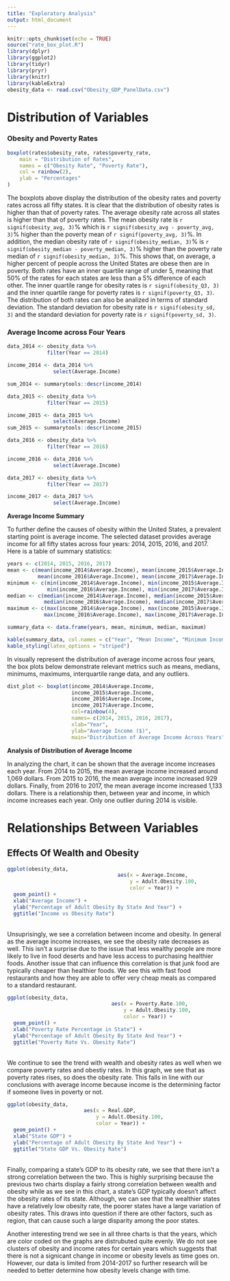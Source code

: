 ```yaml
---
title: "Exploratory Analysis"
output: html_document
---
```


```r
knitr::opts_chunk$set(echo = TRUE)
source("rate_box_plot.R")
library(dplyr)
library(ggplot2)
library(tidyr)
library(pryr)
library(knitr)
library(kableExtra)
obesity_data <- read.csv("Obesity_GDP_PanelData.csv")
```

# Distribution of Variables 
### Obesity and Poverty Rates
```r
boxplot(rates$obesity_rate, rates$poverty_rate,
    main = "Distribution of Rates",
    names = c("Obesity Rate", "Poverty Rate"),
    col = rainbow(2),
    ylab = "Percentages"
)
```

The boxplots above display the distribution of the obesity rates and poverty rates across all fifty states. It is clear that the distribution of obesity rates is higher than that of poverty rates. The average obesity rate across all states is higher than that of poverty rates. The mean obesity rate is `r signif(obesity_avg, 3)`% which is `r signif(obesity_avg - poverty_avg, 3)`% higher than the poverty mean of `r signif(poverty_avg, 3)`%. In addition, the median obesity rate of `r signif(obesity_median, 3)`% is `r signif(obesity_median - poverty_median, 3)`% higher than the poverty rate median of `r signif(obesity_median, 3)`%. This shows that, on average, a higher percent of people across the United States are obese then are in poverty. Both rates have an inner quartile range of under 5, meaning that 50% of the rates for each states are less than a 5% difference of each other. The inner quartile range for obesity rates is `r signif(obesity_Q3, 3)` and the inner quartile range for poverty rates is `r signif(poverty_Q3, 3)`. The distribution of both rates can also be analized in terms of standard deviation. The standard deviation for obesity rate is `r signif(obesity_sd, 3)` and the standard deviation for poverty rate is `r signif(poverty_sd, 3)`.

### Average Income across Four Years
```r
data_2014 <- obesity_data %>%
             filter(Year == 2014)

income_2014 <- data_2014 %>%
               select(Average.Income)

sum_2014 <- summarytools::descr(income_2014)
```

```r
data_2015 <- obesity_data %>%
             filter(Year == 2015)

income_2015 <- data_2015 %>%
               select(Average.Income)
sum_2015 <- summarytools::descr(income_2015)

```

```r
data_2016 <- obesity_data %>%
             filter(Year == 2016)

income_2016 <- data_2016 %>%
               select(Average.Income)
```

```r
data_2017 <- obesity_data %>%
             filter(Year == 2017)

income_2017 <- data_2017 %>%
               select(Average.Income)

```


**Average Income Summary**

To further define the causes of obesity within the United States, a prevalent starting point
is average income. The selected dataset provides average income for all fifty states across four years: 2014, 2015, 2016, and 2017. Here is a table of summary statistics:


```r
years <- c(2014, 2015, 2016, 2017)
mean <- c(mean(income_2014$Average.Income), mean(income_2015$Average.Income),  
          mean(income_2016$Average.Income), mean(income_2017$Average.Income))
minimum <- c(min(income_2014$Average.Income), min(income_2015$Average.Income),  
             min(income_2016$Average.Income), min(income_2017$Average.Income))
median <- c(median(income_2014$Average.Income), median(income_2015$Average.Income),  
            median(income_2016$Average.Income), median(income_2017$Average.Income))
maximum <- c(max(income_2014$Average.Income), max(income_2015$Average.Income),  
            max(income_2016$Average.Income), max(income_2017$Average.Income))

summary_data <- data.frame(years, mean, minimum, median, maximum)

kable(summary_data, col.names = c("Year", "Mean Income", "Minimum Income", "Median Income", "Maximum Income")) %>%
kable_styling(latex_options = "striped")  
```

In visually represent the distribution of average income across four years, the box plots below demonstrate relevant metrics such as means, medians, minimums, maximums, interquartile range data, and any outliers.

```r
dist_plot <- boxplot(income_2014$Average.Income, 
                     income_2015$Average.Income,        
                     income_2016$Average.Income, 
                     income_2017$Average.Income,
                     col=rainbow(4),
                     names= c(2014, 2015, 2016, 2017),
                     xlab="Year",
                     ylab="Average Income ($)",
                     main="Distribution of Average Income Across Years")

```

**Analysis of Distribution of Average Income**

In analyzing the chart, it can be shown that the average income increases each year. From 2014 to 2015, the mean average income increased around 1,069 dollars. From 2015 to 2016, the mean average income increased 929 dollars. Finally, from 2016 to 2017, the mean average income increased 1,133 dollars. There is a relationship then, between year and income, in which income increases each year. Only one outlier during 2014 is visible.


# Relationships Between Variables
## Effects Of Wealth and Obesity
``` r
ggplot(obesity_data, 
                                    aes(x = Average.Income,
                                        y = Adult.Obesity.100,
                                        color = Year)) +
  geom_point() +
  xlab("Average Income") +
  ylab("Percentage of Adult Obesity By State And Year") +
  ggtitle("Income vs Obesity Rate")
```
<br>
Unsuprisingly, we see a correlation between income and obesity. In general as the average 
income increases, we see the obesity rate decreases as well. This isn't a surprise due 
to the issue that less wealthy people are more likely to live in food deserts and have less access
to purchasing healthier foods. Another issue that can influence this correlation is that 
junk food are typically cheaper than healthier foods. We see this with fast food restaurants
and how they are able to offer very cheap meals as compared to a standard restaurant. 

``` r
ggplot(obesity_data,
                                  aes(x = Poverty.Rate.100,
                                      y = Adult.Obesity.100,
                                      color = Year)) +
  geom_point() +
  xlab("Poverty Rate Percentage in State") + 
  ylab("Percentage of Adult Obesity By State And Year") +
  ggtitle("Poverty Rate Vs. Obesity Rate")
```
<br>
We continue to see the trend with wealth and obesity rates as well when we compare poverty
rates and obestiy rates. In this graph, we see that as poverty rates rises, so does the 
obesity rate. This falls in line with our conclusions with average income because income 
is the determining factor if someone lives in poverty or not.

``` r
ggplot(obesity_data,
                         aes(x = Real.GDP,
                             y = Adult.Obesity.100,
                             color = Year)) +
  geom_point() +
  xlab("State GDP") + 
  ylab("Percentage of Adult Obesity By State And Year") +
  ggtitle("State GDP Vs. Obesity Rate")
```
<br>
Finally, comparing a state's GDP to its obesity rate, we see that there isn't a strong
correlation between the two. This is highly surprising because the previous two charts
display a fairly strong correlation between wealth and obesity while as we see in this chart,
a state's GDP typically doesn't affect the obesity rates of its state. Although, we can see
that the wealthier states have a relatively low obesity rate, the poorer states have a large variation
of obesity rates. This draws into question if there are other factors, such as region, that can cause such
a large disparity among the poor states.

Another interesting trend we see in all three charts is that the years, which are color 
coded on the graphs are distrubuted quite evenly. We do not see clusters of obesity and income rates for certain years which suggests that there is not a signicant change in income or obesity levels as time goes on. However, our data is limited from 2014-2017 so further research will be needed to better determine how obesity levels change with time. 